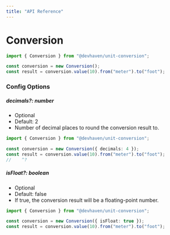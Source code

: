```yaml
---
title: "API Reference"
---
```


# Conversion

```ts twoslash
import { Conversion } from "@devhaven/unit-conversion";

const conversion = new Conversion();
const result = conversion.value(10).from("meter").to("foot");
```

### Config Options

##### decimals?: number

- Optional
- Default: 2
- Number of decimal places to round the conversion result to.

```ts twoslash
import { Conversion } from "@devhaven/unit-conversion";

const conversion = new Conversion({ decimals: 4 });
const result = conversion.value(10).from("meter").to("foot");
//    ^?   
```

##### isFloat?: boolean

- Optional
- Default: false
- If true, the conversion result will be a floating-point number.

```ts twoslash
import { Conversion } from "@devhaven/unit-conversion";

const conversion = new Conversion({ isFloat: true });
const result = conversion.value(10).from("meter").to("foot");
```

